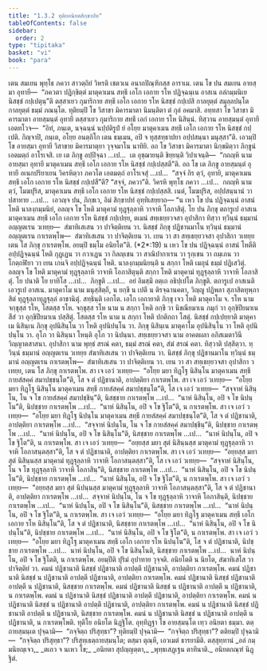 ```yaml
---
title: "1.3.2 ทุติยอนิยตสิกฺขาปท"
tableOfContents: false
sidebar:
  order: 2
type: "tipitaka"
basket: "vi"
book: "para"
---
```



<DynamicBreadcrumb />

<Division number="452" book="para">

<Paragraph number="1829" book="para">
เตน สมเยน พุทฺโธ ภควา สาวตฺถิยํ วิหรติ เชตวเน อนาถปิณฺฑิกสฺส อาราเม. เตน โข ปน สมเยน อายสฺมา อุทายี—  “ภควตา ปฏิกฺขิตฺตํ มาตุคาเมน สทฺธึ เอโก เอกาย รโห ปฏิจฺฉนฺเน อาสเน อลํกมฺมนิเย นิสชฺชํ กปฺเปตุนฺ”ติ ตสฺสาเยว กุมาริกาย สทฺธึ เอโก เอกาย รโห นิสชฺชํ กปฺเปสิ กาลยุตฺตํ สมุลฺลปนฺโต กาลยุตฺตํ ธมฺมํ ภณนฺโต. ทุติยมฺปิ โข วิสาขา มิคารมาตา นิมนฺติตา ตํ กุลํ อคมาสิ. อทฺทสา โข วิสาขา มิคารมาตา อายสฺมนฺตํ อุทายึ ตสฺสาเยว กุมาริกาย สทฺธึ เอกํ เอกาย รโห นิสินฺนํ. ทิสฺวาน อายสฺมนฺตํ อุทายึ เอตทโวจ—  “อิทํ, ภนฺเต, นจฺฉนฺนํ นปฺปติรูปํ ยํ อโยฺย มาตุคาเมน สทฺธึ เอโก เอกาย รโห นิสชฺชํ กปฺเปติ. กิญฺจาปิ, ภนฺเต, อโยฺย อนตฺถิโก เตน ธมฺเมน, อปิ จ ทุสฺสทฺธาปยา อปฺปสนฺนา มนุสฺสา”ติ. เอวมฺปิ โข อายสฺมา อุทายี วิสาขาย มิคารมาตุยา วุจฺจมาโน นาทิยิ. อถ โข วิสาขา มิคารมาตา นิกฺขมิตฺวา ภิกฺขูนํ เอตมตฺถํ อาโรเจสิ. เย เต ภิกฺขู อปฺปิจฺฉา …เป…  เต อุชฺฌายนฺติ ขิยฺยนฺติ วิปาเจนฺติ—  “กถญฺหิ นาม อายสฺมา อุทายี มาตุคาเมน สทฺธึ เอโก เอกาย รโห นิสชฺชํ กปฺเปสฺสตี”ติ.
</Paragraph>

<Paragraph number="1830" book="para">
อถ โข เต ภิกฺขู อายสฺมนฺตํ อุทายึ อเนกปริยาเยน วิครหิตฺวา ภควโต เอตมตฺถํ อาโรเจสุํ …เป…  “สจฺจํ กิร ตฺวํ, อุทายิ, มาตุคาเมน สทฺธึ เอโก เอกาย รโห นิสชฺชํ กปฺเปสี”ติ? “สจฺจํ, ภควา”ติ. วิครหิ พุทฺโธ ภควา …เป…  กถญฺหิ นาม ตฺวํ, โมฆปุริส, มาตุคาเมน สทฺธึ เอโก เอกาย รโห นิสชฺชํ กปฺเปสฺสสิ. เนตํ, โมฆปุริส, อปฺปสนฺนานํ วา ปสาทาย …เป…  เอวญฺจ ปน, ภิกฺขเว, อิมํ สิกฺขาปทํ อุทฺทิเสยฺยาถ—
</Paragraph>

</Division>
<Division number="453" book="para">

<Paragraph number="1831" book="para">
<Emphasis>“น เหว โข ปน ปฏิจฺฉนฺนํ อาสนํ โหติ นาลงฺกมฺมนิยํ, อลญฺจ โข โหติ มาตุคามํ ทุฏฺฐุลฺลาหิ วาจาหิ โอภาสิตุํ. โย ปน ภิกฺขุ ตถารูเป อาสเน มาตุคาเมน สทฺธึ เอโก เอกาย รโห นิสชฺชํ กปฺเปยฺย, ตเมนํ สทฺเธยฺยวจสา อุปาสิกา ทิสฺวา ทฺวินฺนํ ธมฺมานํ อญฺญตเรน วเทยฺย—  สํฆาทิเสเสน วา ปาจิตฺติเยน วา. นิสชฺชํ ภิกฺขุ ปฏิชานมาโน ทฺวินฺนํ ธมฺมานํ อญฺญตเรน กาเรตพฺโพ—  สํฆาทิเสเสน วา ปาจิตฺติเยน วา. เยน วา สา สทฺเธยฺยวจสา อุปาสิกา วเทยฺย เตน โส ภิกฺขุ กาเรตพฺโพ. อยมฺปิ ธมฺโม อนิยโต”</Emphasis>ติ. (*2*:<Emphasis>19</Emphasis>)
</Paragraph>

</Division>
<Division number="454" book="para">

<Paragraph number="1832" book="para">
<Emphasis>น เหว โข ปน ปฏิจฺฉนฺนํ อาสนํ โหตี</Emphasis>ติ อปฺปฏิจฺฉนฺนํ โหติ กุฏฺเฏน วา กวาเฏน วา กิลญฺเชน วา สาณิปากาเรน วา รุกฺเขน วา ถมฺเภน วา โกตฺถฬิยา วา เยน เกนจิ อปฺปฏิจฺฉนฺนํ โหติ.
</Paragraph>

<Paragraph number="1833" book="para">
<Emphasis>นาลงฺกมฺมนิยนฺ</Emphasis>ติ น สกฺกา โหติ เมถุนํ ธมฺมํ ปฏิเสวิตุํ.
</Paragraph>

<Paragraph number="1834" book="para">
<Emphasis>อลญฺจ โข โหติ มาตุคามํ ทุฏฺฐุลฺลาหิ วาจาหิ โอภาสิตุนฺ</Emphasis>ติ สกฺกา โหติ มาตุคามํ ทุฏฺฐุลฺลาหิ วาจาหิ โอภาสิตุํ.
</Paragraph>

<Paragraph number="1835" book="para">
<Emphasis>โย ปนา</Emphasis>ติ โย ยาทิโส …เป…  <Emphasis>ภิกฺขู</Emphasis>ติ …เป…  อยํ อิมสฺมึ อตฺเถ อธิปฺเปโต ภิกฺขูติ.
</Paragraph>

<Paragraph number="1836" book="para">
<Emphasis>ตถารูเป อาสเน</Emphasis>ติ เอวรูเป อาสเน.
</Paragraph>

<Paragraph number="1837" book="para">
<Emphasis>มาตุคาโม</Emphasis> นาม มนุสฺสิตฺถี, น ยกฺขี น เปตี น ติรจฺฉานคตา, วิญฺญู ปฏิพลา สุภาสิตทุพฺภาสิตํ ทุฏฺฐุลฺลาทุฏฺฐุลฺลํ อาชานิตุํ.
</Paragraph>

<Paragraph number="1838" book="para">
<Emphasis>สทฺธินฺ</Emphasis>ติ เอกโต.
</Paragraph>

<Paragraph number="1839" book="para">
<Emphasis>เอโก เอกายา</Emphasis>ติ ภิกฺขุ เจว โหติ มาตุคาโม จ.
</Paragraph>

<Paragraph number="1840" book="para">
<Emphasis>รโห</Emphasis> นาม จกฺขุสฺส รโห, โสตสฺส รโห. <Emphasis>จกฺขุสฺส รโห</Emphasis> นาม น สกฺกา โหติ อกฺขึ วา นิขณียมาเน ภมุกํ วา อุกฺขิปียมาเน สีสํ วา อุกฺขิปียมาเน ปสฺสิตุํ. <Emphasis>โสตสฺส รโห</Emphasis> นาม น สกฺกา โหติ ปกติกถา โสตุํ.
</Paragraph>

<Paragraph number="1841" book="para">
<Emphasis>นิสชฺชํ กปฺเปยฺยา</Emphasis>ติ มาตุคาเม นิสินฺเน ภิกฺขุ อุปนิสินฺโน วา โหติ อุปนิปนฺโน วา. ภิกฺขุ นิสินฺเน มาตุคาโม อุปนิสินฺโน วา โหติ อุปนิปนฺโน วา. อุโภ วา นิสินฺนา โหนฺติ อุโภ วา นิปนฺนา.
</Paragraph>

<Paragraph number="1842" book="para">
<Emphasis>สทฺเธยฺยวจสา</Emphasis> นาม อาคตผลา อภิสเมตาวินี วิญฺญาตสาสนา.
</Paragraph>

<Paragraph number="1843" book="para">
<Emphasis>อุปาสิกา</Emphasis> นาม พุทฺธํ สรณํ คตา, ธมฺมํ สรณํ คตา, สํฆํ สรณํ คตา.
</Paragraph>

<Paragraph number="1844" book="para">
<Emphasis>ทิสฺวา</Emphasis>ติ ปสฺสิตฺวา.
</Paragraph>

<Paragraph number="1845" book="para">
<Emphasis>ทฺวินฺนํ ธมฺมานํ อญฺญตเรน วเทยฺย สํฆาทิเสเสน วา ปาจิตฺติเยน วา</Emphasis>. นิสชฺชํ ภิกฺขุ ปฏิชานมาโน ทฺวินฺนํ ธมฺมานํ อญฺญตเรน กาเรตพฺโพ—  สํฆาทิเสเสน วา ปาจิตฺติเยน วา. เยน วา สา สทฺเธยฺยวจสา อุปาสิกา วเทยฺย, เตน โส ภิกฺขุ กาเรตพฺโพ.
</Paragraph>

</Division>
<Division number="455" book="para">

<Paragraph number="1846" book="para">
สา เจ เอวํ วเทยฺย—  “อโยฺย มยา ทิฏฺโฐ นิสินฺโน มาตุคาเมน สทฺธึ กายสํสคฺคํ สมาปชฺชนฺโต”ติ, โส จ ตํ ปฏิชานาติ, อาปตฺติยา กาเรตพฺโพ. สา เจ เอวํ วเทยฺย—  “อโยฺย มยา ทิฏฺโฐ นิสินฺโน มาตุคาเมน สทฺธึ กายสํสคฺคํ สมาปชฺชนฺโต”ติ, โส เจ เอวํ วเทยฺย—  “สจฺจาหํ นิสินฺโน, โน จ โข กายสํสคฺคํ สมาปชฺชินฺ”ติ, นิสชฺชาย กาเรตพฺโพ …เป…  “นาหํ นิสินฺโน, อปิ จ โข นิปนฺโน”ติ, นิปชฺชาย กาเรตพฺโพ …เป…  “นาหํ นิสินฺโน, อปิ จ โข ฐิโต”ติ, น กาเรตพฺโพ.
</Paragraph>

<Paragraph number="1847" book="para">
สา เจ เอวํ วเทยฺย—  “อโยฺย มยา ทิฏฺโฐ นิปนฺโน มาตุคาเมน สทฺธึ กายสํสคฺคํ สมาปชฺชนฺโต”ติ, โส จ ตํ ปฏิชานาติ, อาปตฺติยา กาเรตพฺโพ …เป…  “สจฺจาหํ นิปนฺโน, โน จ โข กายสํสคฺคํ สมาปชฺชินฺ”ติ, นิปชฺชาย กาเรตพฺโพ …เป…  “นาหํ นิปนฺโน, อปิ จ โข นิสินฺโน”ติ, นิสชฺชาย กาเรตพฺโพ …เป…  “นาหํ นิปนฺโน, อปิ จ โข ฐิโต”ติ, น กาเรตพฺโพ.
</Paragraph>

<Paragraph number="1848" book="para">
สา เจ เอวํ วเทยฺย—  “อยฺยสฺส มยา สุตํ นิสินฺนสฺส มาตุคามํ ทุฏฺฐุลฺลาหิ วาจาหิ โอภาสนฺตสฺสา”ติ, โส จ ตํ ปฏิชานาติ, อาปตฺติยา กาเรตพฺโพ. สา เจ เอวํ วเทยฺย—  “อยฺยสฺส มยา สุตํ นิสินฺนสฺส มาตุคามํ ทุฏฺฐุลฺลาหิ วาจาหิ โอภาสนฺตสฺสา”ติ, โส เจ เอวํ วเทยฺย—  “สจฺจาหํ นิสินฺโน, โน จ โข ทุฏฺฐุลฺลาหิ วาจาหิ โอภาสินฺ”ติ, นิสชฺชาย กาเรตพฺโพ …เป…  “นาหํ นิสินฺโน, อปิ จ โข นิปนฺโน”ติ, นิปชฺชาย กาเรตพฺโพ …เป…  “นาหํ นิสินฺโน, อปิ จ โข ฐิโต”ติ, น กาเรตพฺโพ.
</Paragraph>

<Paragraph number="1849" book="para">
สา เจ เอวํ วเทยฺย—  “อยฺยสฺส มยา สุตํ นิปนฺนสฺส มาตุคามํ ทุฏฺฐุลฺลาหิ วาจาหิ โอภาสนฺตสฺสา”ติ, โส จ ตํ ปฏิชานาติ, อาปตฺติยา กาเรตพฺโพ …เป…  สจฺจาหํ นิปนฺโน, โน จ โข ทุฏฺฐุลฺลาหิ วาจาหิ โอภาสินฺติ, นิปชฺชาย กาเรตพฺโพ …เป…  “นาหํ นิปนฺโน, อปิ จ โข นิสินฺโน”ติ, นิสชฺชาย กาเรตพฺโพ …เป…  “นาหํ นิปนฺโน, อปิ จ โข ฐิโต”ติ, น กาเรตพฺโพ.
</Paragraph>

</Division>
<Division number="456" book="para">

<Paragraph number="1850" book="para">
สา เจ เอวํ วเทยฺย—  “อโยฺย มยา ทิฏฺโฐ มาตุคาเมน สทฺธึ เอโก เอกาย รโห นิสินฺโน”ติ, โส จ ตํ ปฏิชานาติ, นิสชฺชาย กาเรตพฺโพ …เป…  “นาหํ นิสินฺโน, อปิ จ โข นิปนฺโน”ติ, นิปชฺชาย กาเรตพฺโพ …เป…  “นาหํ นิสินฺโน, อปิ จ โข ฐิโต”ติ, น กาเรตพฺโพ.
</Paragraph>

<Paragraph number="1851" book="para">
สา เจ เอวํ วเทยฺย—  “อโยฺย มยา ทิฏฺโฐ มาตุคาเมน สทฺธึ เอโก เอกาย รโห นิปนฺโน”ติ, โส จ ตํ ปฏิชานาติ, นิปชฺชาย กาเรตพฺโพ …เป…  นาหํ นิปนฺโน, อปิ จ โข นิสินฺโนติ, นิสชฺชาย กาเรตพฺโพ …เป…  นาหํ นิปนฺโน, อปิ จ โข ฐิโตติ, น กาเรตพฺโพ.
</Paragraph>

<Paragraph number="1852" book="para">
<Emphasis>อยมฺปี</Emphasis>ติ ปุริมํ อุปาทาย วุจฺจติ.
</Paragraph>

<Paragraph number="1853" book="para">
<Emphasis>อนิยโต</Emphasis>ติ น นิยโต, สํฆาทิเสโส วา ปาจิตฺติยํ วา.
</Paragraph>

</Division>
<Division number="457" book="para">

<Paragraph number="1854" book="para">
คมนํ ปฏิชานาติ นิสชฺชํ ปฏิชานาติ อาปตฺตึ ปฏิชานาติ, อาปตฺติยา กาเรตพฺโพ. คมนํ ปฏิชานาติ นิสชฺชํ น ปฏิชานาติ อาปตฺตึ ปฏิชานาติ, อาปตฺติยา กาเรตพฺโพ. คมนํ ปฏิชานาติ นิสชฺชํ ปฏิชานาติ อาปตฺตึ น ปฏิชานาติ, นิสชฺชาย กาเรตพฺโพ. คมนํ ปฏิชานาติ นิสชฺชํ น ปฏิชานาติ อาปตฺตึ น ปฏิชานาติ, น กาเรตพฺโพ.
</Paragraph>

<Paragraph number="1855" book="para">
คมนํ น ปฏิชานาติ นิสชฺชํ ปฏิชานาติ อาปตฺตึ ปฏิชานาติ, อาปตฺติยา กาเรตพฺโพ. คมนํ น ปฏิชานาติ นิสชฺชํ น ปฏิชานาติ อาปตฺตึ ปฏิชานาติ, อาปตฺติยา กาเรตพฺโพ. คมนํ น ปฏิชานาติ นิสชฺชํ ปฏิชานาติ อาปตฺตึ น ปฏิชานาติ, นิสชฺชาย กาเรตพฺโพ. คมนํ น ปฏิชานาติ นิสชฺชํ น ปฏิชานาติ อาปตฺตึ น ปฏิชานาติ, น กาเรตพฺโพติ.

</Paragraph>
</Division>

<Paragraph number="1856" type="center" book="para">
ทุติโย อนิยโต นิฏฺฐิโต.


</Paragraph>

<Division number="458" book="para">

<Paragraph number="1857" book="para">
อุทฺทิฏฺฐา โข อายสฺมนฺโต เทฺว อนิยตา ธมฺมา. ตตฺถายสฺมนฺเต ปุจฺฉามิ—  “กจฺจิตฺถ ปริสุทฺธา”? ทุติยมฺปิ ปุจฺฉามิ—  “กจฺจิตฺถ ปริสุทฺธา”? ตติยมฺปิ ปุจฺฉามิ—  “กจฺจิตฺถ ปริสุทฺธา”? ปริสุทฺเธตฺถายสฺมนฺโต; ตสฺมา ตุณฺหี, เอวเมตํ ธารยามีติ.

</Paragraph>
</Division>

<Paragraph number="1858" type="center" book="para">
ตสฺสุทฺทานํ


</Paragraph>

<Paragraph number="1859" type="verses" book="para">
_อลํ กมฺมนิยญฺเจว,_  
_ตเถว จ นเหว โข;_  
_อนิยตา สุปญฺญตฺตา,_  
_พุทฺธเสฏฺเฐน ตาทินาติ._  


</Paragraph>

<Paragraph number="1860" type="center" book="para">
อนิยตกณฺฑํ นิฏฺฐิตํ.
</Paragraph>